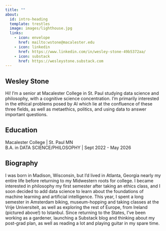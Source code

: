 ```yaml
---
title: ""
about:
  id: intro-heading
  template: trestles
  image: images/lighthouse.jpg
  links:
    - icon: envelope
      href: mailto:wstone@macalester.edu
    - icon: linkedin
      href: https://www.linkedin.com/in/wesley-stone-49b5372aa/ 
    - icon: substack
      href: https://wesleystone.substack.com
---
```


::: {#intro-heading}
## Wesley Stone

Hi! I'm a senior at Macalester College in St. Paul studying data science and philosophy, with a cognitive science concentration. I'm primarily interested in the ethical problems posed by AI which lie at the confluence of these three fields, as well as metaethics, politics, and using data to answer important questions.

## Education

Macalester College \| St. Paul MN <br> B.A. in DATA SCIENCE/PHILOSOPHY \| Sept 2022 - May 2026
:::

## Biography

I was born in Madison, Wisconsin, but I'd lived in Atlanta, Georgia nearly my entire life before returning to my Midwestern roots for college. I became interested in philosophy my first semester after taking an ethics class, and I soon decided to add data science to learn about the foundations of machine learning and artificial intelligence. This year, I spent a long semester in Amsterdam biking, museum-hopping and taking classes at the Vrije Universiteit, as well as exploring the rest of Europe, from Ireland (pictured above!) to Istanbul. Since returning to the States, I've been working as a gardener, launching a Substack blog and thinking about my post-grad plan, as well as reading a lot and playing guitar in my spare time.
